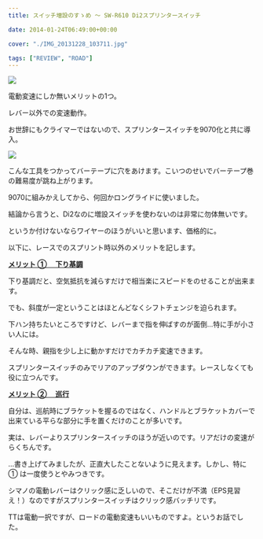 ---
title: スイッチ増設のすゝめ ～ SW-R610 Di2スプリンタースイッチ

date: 2014-01-24T06:49:00+00:00

cover: "./IMG_20131228_103711.jpg"

tags: ["REVIEW", "ROAD"]
---

![ ](./IMG_20131228_103711.jpg)

電動変速にしか無いメリットの1つ。

レバー以外での変速動作。

お世辞にもクライマーではないので、スプリンタースイッチを9070化と共に導入。

![ ](./IMG_20131228_103655.jpg)

こんな工具をつかってバーテープに穴をあけます。こいつのせいでバーテープ巻の難易度が跳ね上がります。

9070に組みかえしてから、何回かロングライドに使いました。

結論から言うと、Di2なのに増設スイッチを使わないのは非常に勿体無いです。

というか付けないならワイヤーのほうがいいと思います、価格的に。

以下に、レースでのスプリント時以外のメリットを記します。

**<u>メリット ① 　下り基調</u>**

下り基調だと、空気抵抗を減らすだけで相当楽にスピードをのせることが出来ます。

でも、斜度が一定ということはほとんどなくシフトチェンジを迫られます。

下ハン持ちたいところですけど、レバーまで指を伸ばすのが面倒…特に手が小さい人には。

そんな時、親指を少し上に動かすだけでカチカチ変速できます。

スプリンタースイッチのみでリアのアップダウンができます。レースしなくても役に立つんです。

<u>**メリット ② 　巡行**</u>

自分は、巡航時にブラケットを握るのではなく、ハンドルとブラケットカバーで出来ている平らな部分に手を置くだけのことが多いです。

実は、レバーよりスプリンタースイッチのほうが近いのです。リアだけの変速がらくちんです。

…書き上げてみましたが、正直大したことないように見えます。しかし、特に ① は一度使うとやみつきです。

シマノの電動レバーはクリック感に乏しいので、そこだけが不満（EPS見習え！）なのですがスプリンタースイッチはクリック感バッチリです。

TTは電動一択ですが、ロードの電動変速もいいものですよ。というお話でした。

<LinkBox isAmazonLink url="https://www.amazon.co.jp/dp/B00BPJKM4E/" />
